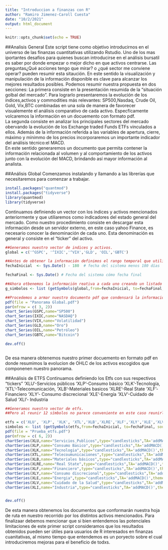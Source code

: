---
title: "Introduccion a finanzas con R"
author: "Ramiro Jimenez-Caroll Cuesta"
date: "10/2/2021"
output: html_document
---

```{r setup, include=FALSE}
knitr::opts_chunk$set(echo = TRUE)
```


##Analisis General
Este script tiene como objetivo introducirnos en el universo de las finanzas cuantitativas utilizando Rstudio.
Uno de los mas iportantes desafíos  para quienes buscan introducirse en el análisis bursatil es  saber por donde empezar o mejor dicho en que activos centrarse.
Las preguntas¿Qué acciones tengo que mirar? o ¿qué sector me conviene operar? pueden resumir esta sitaución.
En este sentido la visualización y manipulación de la información disponible es clave para alcanzar los mejores resultados posibles.
Podemos resumir nuestra propuesta en dos secciones: La primera consiste en la presentación resumida de la "situación golbal del mercado". Para lograrlo presentaremos la evolución de los índices,activos y commodities más relevantes: SP500,Nasdaq, Crude Oil, Gold, Vix,BTC combinadas en una sola de manera de favorecer visualemente el análisis comparativo de cada activo. Especfícamente volcaremos la información en un docuemento con formato pdf.  
La segunda consiste en analizar los principales sectores del mercado obervando la evolución de los Exchange traded Funds ETFs vinculados a ellos. Además de la información referida a las variables de apertura, cierre, máximo y mínimmo de los precios incorporaremos un importante indicador del análisis técnico:el MACD.  
En este sentido generaremos un documento que permita contener la información relacionada al volumen y al comportamiento de los activos junto con la evolución del MACD, brindando así mayor información al analista.  

##Análisis Global
Comenzamos instalando y llamando a las librerías que necesitaremos para comenzar a trabajar.

```{r cars}
install.packages("quantmod")
install.packages("tidyverse")
library(quantmod)
library(tidyverse)
```

Continuamos definiendo un vector con los índices y activos mencionados anteriormente y que utiliaremos como indicadores del estado general del mercado. Como nuestro procedimiento consiste en descargar esta información desde un servidor externo, en este caso yahoo Finance, es necesario conocer la denominación de cada uno. Esta denominación es general y consiste en el "ticker" del activo.  

```{r cars}
##Generamos nuestro vector de indices y activos.
global = c('^GSPC', '^IXIC','^VIX','GLD', 'OIL','GBTC')

##Antes de obtener la información definimos el rango temporal que utilizaremos.En nuestro caso los útlimos seis meses.
fechaInicial  <- Sys.Date() - 180  # fecha del sistema menos 180 días 

fechaFinal <- Sys.Date() # Fecha del sistema cómo fecha final 

##Ahora otbenemos la información reativa a cada uno creando un listado de los mismos.
g_simbolos <- list (getSymbols(global,from=fechaInicial, to=fechaFinal, source = "yahoo"))

##Procedemos a armar nuestro documento pdf que condensará la información gráfica en una sola carilla.
pdf(file = "Panorama Global.pdf")
par(mfrow = c( 3, 2))
chart_Series(GSPC,name="SP500")
chart_Series(IXIC,name="NASDAQ")
chart_Series(VIX,name="Volatilidad")
chart_Series(GLD,name="Oro")
chart_Series(OIL,name="Petróleo")
chart_Series(GBTC,name="Bitcoin")

dev.off()



```

De esa manera obtenemos nuestro primer docuemento en formato pdf en donde resumimos la evolucion de OHLC de los activos escogidos que componenen nuestro panorama.


##Análisis de ETFS
Continuamos definiendo los Etfs con sus respectivos "tickers"
'XLU'-Servicios públicos 
'XLP'-Consumo básico 
'XLK'-Tecnología, 
'XTL'-Telecomunicación,
'XLB'-Materiales basicos
'XLRE'-Real State
'XLF'-Financiero
'XLY'- Consumo discrecional
'XLE'-Energía
'XLV'-Cuidado de Salud
'XLI'- Industria


```{r pressure, echo=FALSE}
##Generamos nuestro vector de etfs.
##Pero al reunir 12 símbolos no parece conveniente en este caso reunirlos en un documento de una carilla. En lugr de ello, generaremos un documento más extenso respecto a sus carillas pero con mayor información para el análisis técnico ya que incorporaremos el indicador MACD.

etfs = c('XLU', 'XLP', 'XLK', 'XTL','XLB','XLRE','XLF','XLY','XLE','XLV')
simbolos <- list (getSymbols(etfs,from=fechaInicial, to=fechaFinal, source = "yahoo"))
pdf(file = "Prueba_etfs.pdf")
par(mfrow = c( 6, 2))
chartSeries(XLU,name="Servicios_Publicos",type="candlesticks",TA='addMACD()',theme =("white"))
chartSeries(XLP,name="Consumo Basico",type="candlesticks",TA='addMACD()',theme =("white"))
chartSeries(XLK,name="Tecnologia",type="candlesticks",TA='addMACD()',theme =("white"))
chartSeries(XTL,name="Telecoumunicaciones",type="candlesticks",TA='addMACD()',theme =("white"))
chartSeries(XLB,name="Materiales básicos",type="candlesticks",TA='addMACD()',theme =("white"))
chartSeries(XLRE,name="Real State",type="candlesticks",TA='addMACD()',theme =("white"))
chartSeries(XLF,name="Financiero",type="candlesticks",TA='addMACD()',theme =("white"))
chartSeries(XLY,name="Consumo discrecional",type="candlesticks",TA='addMACD()',theme =("white"))
chartSeries(XLE,name="Energia",type="candlesticks",TA='addMACD()',theme =("white"))
chartSeries(XLV,name="Cuidado de la Salud",type="candlesticks",TA='addMACD()',theme =("white"))
chartSeries(XLI,name="Industria",type="candlesticks",TA='addMACD()',theme =("white"))


dev.off()
```


De esta manera obtenemos los documentos que conformarán nuestra hoja de ruta en nuestro recorrido por los distintos activos mencionados.
Para finalizaar debemos mencionar que si bien entendemos las potenciales limitaciones de este primer script consideramos que los resultados obtenidos pueden ser útiles para usuarios de R interesados en finanzas cuanitativas, al mismo tiempo que entendemos es un poryecto sobre el cual introduciremos mejoras para el beneficio de todxs.  